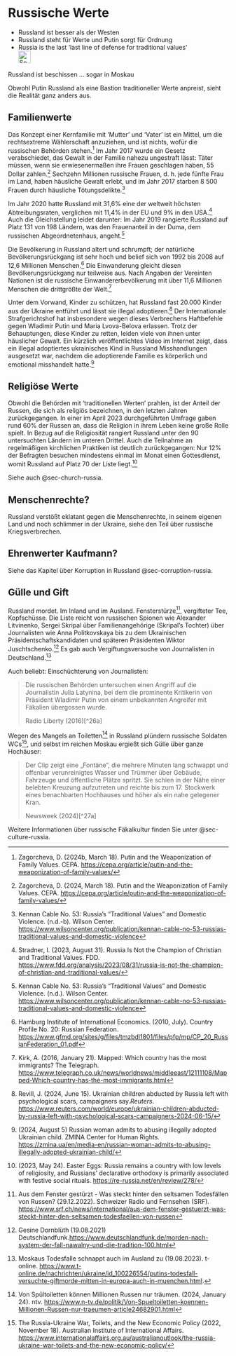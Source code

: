 # Russische Werte {#sec-russia-values}

::: {.callout-caution title=„Myth“}
- Russland ist besser als der Westen
- Russland steht für Werte und Putin sorgt für Ordnung
- Russia is the last ‘last line of defense for traditional values’
[<br>![Search for topic in EUvsDisinfo](../all_common_img/EUvsDisinfo_400x240.jpg){height=2em}](https://euvsdisinfo.eu/disinformation-cases/?text=(russia%7Crussian)%20values&sort=relevance)
:::

::: {.callout-tip title=„Truth“}
Russland ist beschissen ... sogar in Moskau
:::


Obwohl Putin Russland als eine Bastion traditioneller Werte anpreist, sieht die Realität ganz anders aus. 

## Familienwerte

Das Konzept einer Kernfamilie mit ‘Mutter’ und ‘Vater’ ist ein Mittel, um die rechtsextreme Wählerschaft anzuziehen, und ist nichts, wofür die russischen Behörden stehen.[^253] Im Jahr 2017 wurde ein Gesetz verabschiedet, das Gewalt in der Familie nahezu ungestraft lässt: Täter müssen, wenn sie erwiesenermaßen ihre Frauen geschlagen haben, 55 Dollar zahlen.[^254] Sechzehn Millionen russische Frauen, d. h. jede fünfte Frau im Land, haben häusliche Gewalt erlebt, und im Jahr 2017 starben 8 500 Frauen durch häusliche Tötungsdelikte.[^255]

Im Jahr 2020 hatte Russland mit 31,6% eine der weltweit höchsten Abtreibungsraten, verglichen mit 11,4% in der EU und 9% in den USA.[^256] Auch die Gleichstellung leidet darunter:  Im Jahr 2019 rangierte Russland auf Platz 131 von 198 Ländern, was den Frauenanteil in der Duma, dem russischen Abgeordnetenhaus, angeht.[^257]

Die Bevölkerung in Russland altert und schrumpft; der natürliche Bevölkerungsrückgang ist sehr hoch und belief sich von 1992 bis 2008 auf 12,6 Millionen Menschen.[^258] Die Einwanderung gleicht diesen Bevölkerungsrückgang nur teilweise aus. Nach Angaben der Vereinten Nationen ist die russische Einwandererbevölkerung mit über 11,6 Millionen Menschen die drittgrößte der Welt.[^259]

Unter dem Vorwand, Kinder zu schützen, hat Russland fast 20.000 Kinder aus der Ukraine entführt und lässt sie illegal adoptieren.[^260] Der Internationale Strafgerichtshof hat insbesondere wegen dieses Verbrechens Haftbefehle gegen Wladimir Putin und Maria Lvova-Belova erlassen.  Trotz der Behauptungen, diese Kinder zu retten, leiden viele von ihnen unter häuslicher Gewalt. Ein kürzlich veröffentlichtes Video im Internet zeigt, dass ein illegal adoptiertes ukrainisches Kind in Russland Misshandlungen ausgesetzt war, nachdem die adoptierende Familie es körperlich und emotional misshandelt hatte.[^261] 


## Religiöse Werte

Obwohl die Behörden mit 'traditionellen Werten' prahlen, ist der Anteil der Russen, die sich als religiös bezeichnen, in den letzten Jahren zurückgegangen. In einer im April 2023 durchgeführten Umfrage gaben rund 60% der Russen an, dass die Religion in ihrem Leben keine große Rolle spielt. In Bezug auf die Religiosität rangiert Russland unter den 90 untersuchten Ländern im unteren Drittel. Auch die Teilnahme an regelmäßigen kirchlichen Praktiken ist deutlich zurückgegangen: Nur 12% der Befragten besuchen mindestens einmal im Monat einen Gottesdienst, womit Russland auf Platz 70 der Liste liegt.[^262]

Siehe auch @sec-church-russia.


## Menschenrechte?

Russland verstößt eklatant gegen die Menschenrechte, in seinem eigenen Land und noch schlimmer in der Ukraine, siehe den Teil über russische Kriegsverbrechen. 


## Ehrenwerter Kaufmann?

Siehe das Kapitel über Korruption in Russland @sec-corruption-russia.


## Gülle und Gift

Russland mordet. Im Inland und im Ausland. Fensterstürze[^32a], vergifteter Tee, Kopfschüsse. Die Liste reicht von russischen Spionen wie Alexander Litvinenko, Sergei Skripal über Familienangehörige (Skripal's Tochter) über Journalisten wie Anna Politkovskaya bis zu dem Ukrainischen Präsidentschaftskandidaten und späteren Präsidenten Wiktor Juschtschenko.[^30a] Es gab auch Vergiftungsversuche von Journalisten in Deutschland.[^31a] 

Auch beliebt: Einschüchterung von Journalisten: 

> Die russischen Behörden untersuchen einen Angriff auf die Journalistin Julia Latynina, bei dem die prominente Kritikerin von Präsident Wladimir Putin von einem unbekannten Angreifer mit Fäkalien übergossen wurde.
> 
> Radio Liberty (2016)[^26a]

Wegen des Mangels an Toiletten[^33a] in Russland plündern russische Soldaten WCs[^34a], und selbst im reichen Moskau ergießt sich Gülle über ganze Hochäuser: 

> Der Clip zeigt eine „Fontäne“, die mehrere Minuten lang schwappt und offenbar verunreinigtes Wasser und Trümmer über Gebäude, Fahrzeuge und öffentliche Plätze spritzt. Sie schien in der Nähe einer belebten Kreuzung aufzutreten und reichte bis zum 17. Stockwerk eines benachbarten Hochhauses und höher als ein nahe gelegener Kran.
>
> Newsweek (2024)[^27a]

Weitere Informationen über russische Fäkalkultur finden Sie unter @sec-culture-russia.


[^253]:  Zagorcheva, D. (2024b, March 18). Putin and the Weaponization of Family Values. CEPA. [https://cepa.org/article/putin-and-the-weaponization-of-family-values/](https://cepa.org/article/putin-and-the-weaponization-of-family-values/) 

[^254]:  Zagorcheva, D. (2024, March 18). Putin and the Weaponization of Family Values. CEPA. [https://cepa.org/article/putin-and-the-weaponization-of-family-values/](https://cepa.org/article/putin-and-the-weaponization-of-family-values/) 

[^255]:  Kennan Cable No. 53: Russia’s “Traditional Values” and Domestic Violence. (n.d.-b). Wilson Center. [https://www.wilsoncenter.org/publication/kennan-cable-no-53-russias-traditional-values-and-domestic-violence](https://www.wilsoncenter.org/publication/kennan-cable-no-53-russias-traditional-values-and-domestic-violence) 

[^256]:  Stradner, I. (2023, August 31). Russia Is Not the Champion of Christian and Traditional Values. FDD. [https://www.fdd.org/analysis/2023/08/31/russia-is-not-the-champion-of-christian-and-traditional-values/](https://www.fdd.org/analysis/2023/08/31/russia-is-not-the-champion-of-christian-and-traditional-values/) 

[^257]:  Kennan Cable No. 53: Russia’s “Traditional Values” and Domestic Violence. (n.d.). Wilson Center. [https://www.wilsoncenter.org/publication/kennan-cable-no-53-russias-traditional-values-and-domestic-violence](https://www.wilsoncenter.org/publication/kennan-cable-no-53-russias-traditional-values-and-domestic-violence) 

[^258]:  Hamburg Institute of International Economics. (2010, July). Country Profile No. 20: Russian Federation. [https://www.gfmd.org/sites/g/files/tmzbdl1801/files/pfp/mp/CP\_20\_RussianFederation\_01.pdf](https://www.gfmd.org/sites/g/files/tmzbdl1801/files/pfp/mp/CP_20_RussianFederation_01.pdf) 

[^259]:  Kirk, A. (2016, January 21). Mapped: Which country has the most immigrants? The Telegraph. [https://www.telegraph.co.uk/news/worldnews/middleeast/12111108/Mapped-Which-country-has-the-most-immigrants.html](https://www.telegraph.co.uk/news/worldnews/middleeast/12111108/Mapped-Which-country-has-the-most-immigrants.html) 

[^260]:  Revill, J. (2024, June 15). Ukrainian children abducted by Russia left with psychological scars, campaigners say.*Reuters*. [https://www.reuters.com/world/europe/ukrainian-children-abducted-by-russia-left-with-psychological-scars-campaigners-2024-06-15/](https://www.reuters.com/world/europe/ukrainian-children-abducted-by-russia-left-with-psychological-scars-campaigners-2024-06-15/) 

[^261]:  (2024, August 5\) Russian woman admits to abusing illegally adopted Ukrainian child.  ZMINA Center for Human Rights. [https://zmina.ua/en/media-en/russian-woman-admits-to-abusing-illegally-adopted-ukrainian-child/](https://zmina.ua/en/media-en/russian-woman-admits-to-abusing-illegally-adopted-ukrainian-child/) 

[^262]:  (2023, May 24). Easter Eggs: Russia remains a country with low levels of religiosity, and Russians’ declarative orthodoxy is primarily associated with festive social rituals. [https://re-russia.net/en/review/278/](https://re-russia.net/en/review/278/) 


[^33a]: Von Spültoiletten können Millionen Russen nur träumen. (2024, January 24). ntv. [https://www.n-tv.de/politik/Von-Spueltoiletten-koennen-Millionen-Russen-nur-traeumen-article24682901.html](https://www.n-tv.de/politik/Von-Spueltoiletten-koennen-Millionen-Russen-nur-traeumen-article24682901.html)

[^34a]: The Russia-Ukraine War, Toilets, and the New Economic Policy (2022, November 18). Australian Institute of International Affairs. [https://www.internationalaffairs.org.au/australianoutlook/the-russia-ukraine-war-toilets-and-the-new-economic-policy/](https://www.internationalaffairs.org.au/australianoutlook/the-russia-ukraine-war-toilets-and-the-new-economic-policy/) 


[^32a]:  Aus dem Fenster gestürzt - Was steckt hinter den seltsamen Todesfällen von Russen? (29.12.2022). Schweizer Radio und Fernsehen (SRF). [https://www.srf.ch/news/international/aus-dem-fenster-gestuerzt-was-steckt-hinter-den-seltsamen-todesfaellen-von-russen](https://www.srf.ch/news/international/aus-dem-fenster-gestuerzt-was-steckt-hinter-den-seltsamen-todesfaellen-von-russen) 

[^30a]: Gesine Dornblüth (19.08.2021) Deutschlandfunk.[https://www.deutschlandfunk.de/morden-nach-system-der-fall-nawalny-und-die-tradition-100.html](https://www.deutschlandfunk.de/morden-nach-system-der-fall-nawalny-und-die-tradition-100.html)

[^31a]: Moskaus Todesfalle schnappt auch im Ausland zu (19.08.2023). t-online. [https://www.t-online.de/nachrichten/ukraine/id_100226554/putins-todesfall-versuchte-giftmorde-mitten-in-europa-auch-in-muenchen.html](https://www.t-online.de/nachrichten/ukraine/id_100226554/putins-todesfall-versuchte-giftmorde-mitten-in-europa-auch-in-muenchen.html).  

